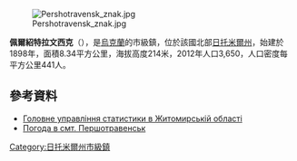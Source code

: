 {{No footnotes|time=2015-09-16T07:27:21+00:00}}
[[Image:Pershotravensk_znak.jpg|right]]

'''佩爾紹特拉文西克'''（{{lang-uk|Першотравенськ}}），是[[烏克蘭|烏克蘭]]的市級鎮，位於該國北部[[日托米爾州|日托米爾州]]，始建於1898年，面積8.34平方公里，海拔高度214米，2012年人口3,650，人口密度每平方公里441人。

{{coord|50|12|3|N|27|38|0|E|scale:30000|display=title}}

==參考資料==
*[https://web.archive.org/web/20160303193304/http://www.zt.ukrstat.gov.ua/Vupuski/11_12/chicl.zip Головне управління статистики в Житомирській області]
* [http://weather.in.ua/ua/zhitomirskaja/20006 Погода в смт. Першотравенськ] {{Wayback|url=http://weather.in.ua/ua/zhitomirskaja/20006 |date=20091006085401 }}

{{DEFAULTSORT:Першотравенськ}}
[[Category:日托米爾州市級鎮|Category:日托米爾州市級鎮]]


{{Zhytomyr-geo-stub}}